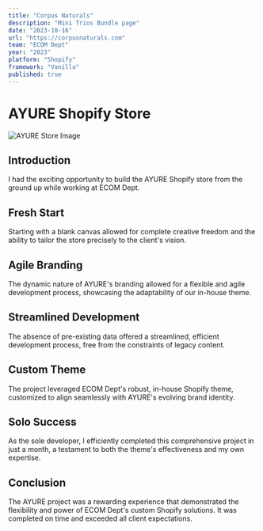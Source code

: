 ```yaml
---
title: "Corpus Naturals"
description: "Mini Trios Bundle page"
date: "2023-10-16"
url: "https://corpusnaturals.com"
team: "ECOM Dept"
year: "2023"
platform: "Shopify"
framework: "Vanilla"
published: true
---
```


# AYURE Shopify Store

![AYURE Store Image](./path/to/your/image.jpg)

## Introduction

I had the exciting opportunity to build the AYURE Shopify store from the ground up while working at ECOM Dept.

## Fresh Start

Starting with a blank canvas allowed for complete creative freedom and the ability to tailor the store precisely to the client's vision.

## Agile Branding

The dynamic nature of AYURE's branding allowed for a flexible and agile development process, showcasing the adaptability of our in-house theme.

## Streamlined Development

The absence of pre-existing data offered a streamlined, efficient development process, free from the constraints of legacy content.

## Custom Theme

The project leveraged ECOM Dept's robust, in-house Shopify theme, customized to align seamlessly with AYURE's evolving brand identity.

## Solo Success

As the sole developer, I efficiently completed this comprehensive project in just a month, a testament to both the theme's effectiveness and my own expertise.

## Conclusion

The AYURE project was a rewarding experience that demonstrated the flexibility and power of ECOM Dept's custom Shopify solutions. It was completed on time and exceeded all client expectations.

